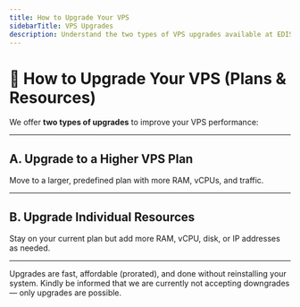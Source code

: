```yaml
---
title: How to Upgrade Your VPS
sidebarTitle: VPS Upgrades
description: Understand the two types of VPS upgrades available at EDIS Global — plan upgrades and custom resource upgrades. Choose the best option for your needs.
---
```



# 🔼 How to Upgrade Your VPS (Plans & Resources)

We offer **two types of upgrades** to improve your VPS performance:

---

## A. Upgrade to a Higher VPS Plan
Move to a larger, predefined plan with more RAM, vCPUs, and traffic.

<CtaButton label="Learn how to upgrade your VPS plan" link="../upgrades-downgrades/upgrade-plan" />

---

## B. Upgrade Individual Resources
Stay on your current plan but add more RAM, vCPU, disk, or IP addresses as needed.

<CtaButton label="Learn how to upgrade resources" link="../upgrades-downgrades/upgrade-resources" />

---

Upgrades are fast, affordable (prorated), and done without reinstalling your system.
Kindly be informed that we are currently not accepting downgrades — only upgrades are possible.